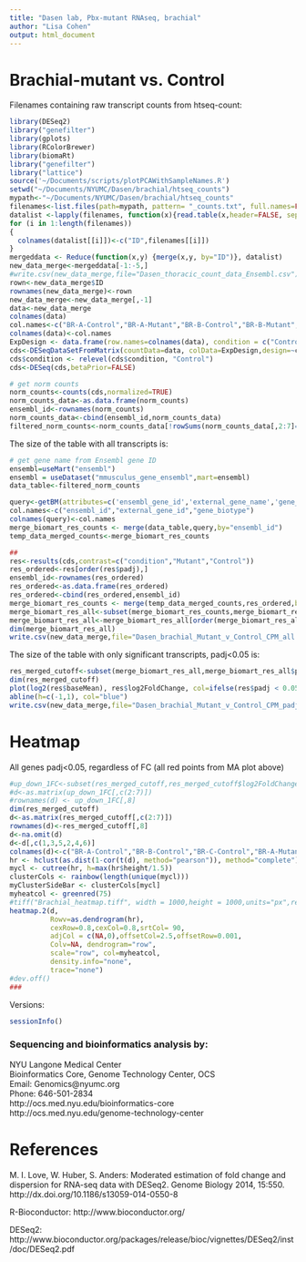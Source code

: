 ```yaml
---
title: "Dasen lab, Pbx-mutant RNAseq, brachial"
author: "Lisa Cohen"
output: html_document
---
```


# Brachial-mutant vs. Control

Filenames containing raw transcript counts from htseq-count:
```r
library(DESeq2)
library("genefilter")
library(gplots)
library(RColorBrewer)
library(biomaRt)
library("genefilter")
library("lattice")
source('~/Documents/scripts/plotPCAWithSampleNames.R')
setwd("~/Documents/NYUMC/Dasen/brachial/htseq_counts")
mypath<-"~/Documents/NYUMC/Dasen/brachial/htseq_counts"
filenames<-list.files(path=mypath, pattern= "_counts.txt", full.names=FALSE)
datalist <-lapply(filenames, function(x){read.table(x,header=FALSE, sep="\t")})
for (i in 1:length(filenames))
{
  colnames(datalist[[i]])<-c("ID",filenames[[i]])
}
mergeddata <- Reduce(function(x,y) {merge(x,y, by="ID")}, datalist)
new_data_merge<-mergeddata[-1:-5,]
#write.csv(new_data_merge,file="Dasen_thoracic_count_data_Ensembl.csv")
rown<-new_data_merge$ID
rownames(new_data_merge)<-rown
new_data_merge<-new_data_merge[,-1]
data<-new_data_merge
colnames(data)
col.names<-c("BR-A-Control","BR-A-Mutant","BR-B-Control","BR-B-Mutant","BR-C-Control","BR-C-Mutant")
colnames(data)<-col.names
ExpDesign <- data.frame(row.names=colnames(data), condition = c("Control","Mutant","Control","Mutant","Control","Mutant"))
cds<-DESeqDataSetFromMatrix(countData=data, colData=ExpDesign,design=~condition)
cds$condition <- relevel(cds$condition, "Control")
cds<-DESeq(cds,betaPrior=FALSE)

# get norm counts
norm_counts<-counts(cds,normalized=TRUE)
norm_counts_data<-as.data.frame(norm_counts)
ensembl_id<-rownames(norm_counts)
norm_counts_data<-cbind(ensembl_id,norm_counts_data)
filtered_norm_counts<-norm_counts_data[!rowSums(norm_counts_data[,2:7]==0)>=1, ]
```

The size of the table with all transcripts is: 
```r
# get gene name from Ensembl gene ID
ensembl=useMart("ensembl")
ensembl = useDataset("mmusculus_gene_ensembl",mart=ensembl)
data_table<-filtered_norm_counts

query<-getBM(attributes=c('ensembl_gene_id','external_gene_name','gene_biotype'), filters = 'ensembl_gene_id', values = ensembl_id, mart=ensembl)
col.names<-c("ensembl_id","external_gene_id","gene_biotype")
colnames(query)<-col.names
merge_biomart_res_counts <- merge(data_table,query,by="ensembl_id")
temp_data_merged_counts<-merge_biomart_res_counts

##
res<-results(cds,contrast=c("condition","Mutant","Control"))
res_ordered<-res[order(res$padj),]
ensembl_id<-rownames(res_ordered)
res_ordered<-as.data.frame(res_ordered)
res_ordered<-cbind(res_ordered,ensembl_id)
merge_biomart_res_counts <- merge(temp_data_merged_counts,res_ordered,by="ensembl_id")
merge_biomart_res_all<-subset(merge_biomart_res_counts,merge_biomart_res_counts$padj!="NA")
merge_biomart_res_all<-merge_biomart_res_all[order(merge_biomart_res_all$padj),]
dim(merge_biomart_res_all)
write.csv(new_data_merge,file="Dasen_brachial_Mutant_v_Control_CPM_all.csv")
```

The size of the table with only significant transcripts, padj<0.05 is:
```r
res_merged_cutoff<-subset(merge_biomart_res_all,merge_biomart_res_all$padj<0.05)
dim(res_merged_cutoff)
plot(log2(res$baseMean), res$log2FoldChange, col=ifelse(res$padj < 0.05, "red","gray67"),main="(DESeq2) Brachial Mutant vs. Control (padj<0.05)",xlim=c(1,15),pch=20,cex=1,ylim=c(-5,5))
abline(h=c(-1,1), col="blue")
write.csv(new_data_merge,file="Dasen_brachial_Mutant_v_Control_CPM_padj0.05.csv")
```


# Heatmap

All genes padj<0.05, regardless of FC (all red points from MA plot above)

```r
#up_down_1FC<-subset(res_merged_cutoff,res_merged_cutoff$log2FoldChange>1 | res_merged_cutoff$log2FoldChange< -1)
#d<-as.matrix(up_down_1FC[,c(2:7)])
#rownames(d) <- up_down_1FC[,8]
dim(res_merged_cutoff)
d<-as.matrix(res_merged_cutoff[,c(2:7)])
rownames(d)<-res_merged_cutoff[,8]
d<-na.omit(d)
d<-d[,c(1,3,5,2,4,6)]
colnames(d)<-c("BR-A-Control","BR-B-Control","BR-C-Control","BR-A-Mutant","BR-B-Mutant","BR-C-Mutant")
hr <- hclust(as.dist(1-cor(t(d), method="pearson")), method="complete")
mycl <- cutree(hr, h=max(hr$height/1.5))
clusterCols <- rainbow(length(unique(mycl)))
myClusterSideBar <- clusterCols[mycl]
myheatcol <- greenred(75)
#tiff("Brachial_heatmap.tiff", width = 1000,height = 1000,units="px",res = NA,pointsize=12) 
heatmap.2(d, 
          Rowv=as.dendrogram(hr),
          cexRow=0.8,cexCol=0.8,srtCol= 90,
          adjCol = c(NA,0),offsetCol=2.5,offsetRow=0.001,
          Colv=NA, dendrogram="row", 
          scale="row", col=myheatcol, 
          density.info="none", 
          trace="none")
#dev.off()
###

```

Versions:
```r
sessionInfo()
```

### Sequencing and bioinformatics analysis by:

NYU Langone Medical Center   
Bioinformatics Core, Genome Technology Center, OCS   
Email: Genomics@nyumc.org         
Phone: 646-501-2834   
http://ocs.med.nyu.edu/bioinformatics-core  
http://ocs.med.nyu.edu/genome-technology-center   


# References

M. I. Love, W. Huber, S. Anders: Moderated estimation of fold change and dispersion for RNA-seq data with DESeq2.
Genome Biology 2014, 15:550. http://dx.doi.org/10.1186/s13059-014-0550-8

R-Bioconductor: http://www.bioconductor.org/

DESeq2: http://www.bioconductor.org/packages/release/bioc/vignettes/DESeq2/inst/doc/DESeq2.pdf